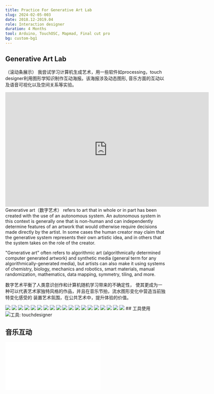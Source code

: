 ```yaml
---
title: Practice For Generative Art Lab
slug: 2024-02-05-003
date: 2018.12-2019.04
role: Interaction designer
duration: 4 Months 
tool: Arduino, TouchOSC, Mapmad, Final cut pro
bg: custom-bg1
---
```



## Generative Art Lab


（滚动条展示）
我尝试学习计算机生成艺术，用一些软件如processing，touch designer利用图形学知识制作互动海报。该海报涉及动态图形, 音乐方面的互动以及语音可视化以及空间关系等实验。
<iframe title="vimeo-player" src="https://player.vimeo.com/video/586329233?h=9ef89841b1" width="640" height="360" frameborder="0"    allowfullscreen></iframe>


<div className="text-center">
Generative art（数字艺术） refers to art that in whole or in part has been created with the use of an autonomous system. An autonomous system in this context is generally one that is non-human and can independently determine features of an artwork that would otherwise require decisions made directly by the artist. In some cases the human creator may claim that the generative system represents their own artistic idea, and in others that the system takes on the role of the creator.
</div>

"Generative art" often refers to algorithmic art (algorithmically determined computer generated artwork) and synthetic media (general term for any algorithmically-generated media), but artists can also make it using systems of chemistry, biology, mechanics and robotics, smart materials, manual randomization, mathematics, data mapping, symmetry, tiling, and more.

数字艺术平衡了人类意识创作和计算机随机学习带来的不确定性，
使其更成为一种可以代表艺术家独特风格的作品，并且在音乐节拍，流水图形变化中营造当前独特变化感受的
装置艺术氛围，在公共艺术中，提升体验的价值。


<Image src="/generative_art/Poster_01.png" className="my-6 rounded-lg" />
<Image src="/generative_art/Poster_02.png" className="my-6 rounded-lg" />
<Image src="/generative_art/Poster_03.png" className="my-6 rounded-lg" />
<Image src="/generative_art/Poster_04.png" className="my-6 rounded-lg" />
<Image src="/generative_art/Poster_05.png" className="my-6 rounded-lg" />
<Image src="/generative_art/Poster_06.png" className="my-6 rounded-lg" />
<Image src="/generative_art/Poster_07.png" className="my-6 rounded-lg" />
<Image src="/generative_art/Poster_08.png" className="my-6 rounded-lg" />
<Image src="/generative_art/Poster_09.png" className="my-6 rounded-lg" />
<Image src="/generative_art/Poster_10.png" className="my-6 rounded-lg" />
<Image src="/generative_art/Poster_11.png" className="my-6 rounded-lg" />
<Image src="/generative_art/Poster_12.png" className="my-6 rounded-lg" />
<Image src="/generative_art/Poster_13.png" className="my-6 rounded-lg" />
<Image src="/generative_art/Poster_14.png" className="my-6 rounded-lg" />
<Image src="/generative_art/Poster_15.png" className="my-6 rounded-lg" />
<Image src="/generative_art/Poster_16.png" className="my-6 rounded-lg" />
<Image src="/generative_art/Poster_17.png" className="my-6 rounded-lg" />
<Image src="/generative_art/Poster_18.png" className="my-6 rounded-lg" />
<Image src="/generative_art/Poster_19.png" className="my-6 rounded-lg" />
## 工具使用

<Image src="/generative_art/touching_01.png" alt="工具: touchdesigner" className="my-6 rounded-lg" />


## 音乐互动
<iframe src="//player.bilibili.com/player.html?isOutside=true&aid=674788448&bvid=BV1BU4y177ox&cid=387841014&p=1" scrolling="no" border="0" frameborder="no" framespacing="0" allowfullscreen="true"></iframe>